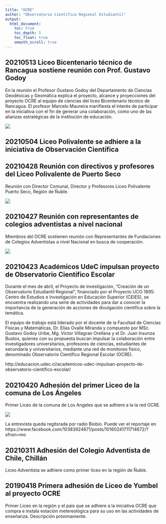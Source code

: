 ```yaml
---
title: "OCRE"
author: "Observatorio Científico Regional Estudiantil"
output:
  html_document:
    toc: true
    toc_depth: 5
    toc_float: true
    smooth_scroll: true
---
```


## 20210513 Liceo Bicentenario técnico de Rancagua sostiene reunión con Prof. Gustavo Godoy 
En la reunión el Profesor Gustavo Godoy del Departamento de Ciencias Geodésicas y Geomática explica el proyecto, alcance y proyecciones del proyecto OCRE al equipo de ciencias del liceo Bicentenario técnico de Rancagua. El profesor Marcelo Maureira manifiesta el interés de participar en la iniciativa con el fin de generar una colaboración, como uno de las alianzas estratégicas de la institución de educación.

![](image/WhatsApp Image 2021-05-13 at 16.08.00.jpeg)

## 20210504 Liceo Polivalente se adhiere a la iniciativa de Observación Científica 
## 20210428 Reunión con directivos y profesores del Liceo Polivalente de Puerto Seco 
Reunión con Director Comunal, Director y Profesores Liceo Polivalente Puerto Seco, Región de Ñuble.

![](image/20210428-SanIgnacio.png)


## 20210427 Reunión con representantes de colegios adventistas a nivel nacional 
Miembros del OCRE sostienen reunión con Representantes de Fundaciones de Colegios Adventistas a nivel Nacional en busca de cooperación.

![](image/20210427.png)


## 20210423 Académicos UdeC impulsan proyecto de Observatorio Científico Escolar 
Durante el mes de abril, el Proyecto de investigación, “Creación de un Observatorio Estudiantil Regional”, financiado por el Proyecto UCO 1895: Centro de Estudios e Investigación en Educación Superior (CEIES), se encuentra realizando una serie de actividades para dar a conocer la importancia de la generación de acciones de divulgación científica sobre la temática.

El equipo de trabajo está liderado por el docente de la Facultad de Ciencias Físicas y Matemáticas, Dr. Elías Ovalle Miranda y compuesto por MSc. Gustavo Godoy Uribe, Mg. Víctor Villagran Orellana y el Dr. Juan Insunza Bustos, quienes con su propuesta buscan impulsar la colaboración entre investigadores universitarios, profesores de ciencias, estudiantes de secundaria y universitarios, mediante una red de monitoreo físico, denominado Observatorio Científico Regional Escolar (OCRE).

http://educacion.udec.cl/academicos-udec-impulsan-proyecto-de-observatorio-cientifico-escolar/



## 20210420 Adhesión del primer Liceo de la comuna de Los Ángeles 
Primer Liceo de la comuna de Los Angeles que se adhiere a la la red OCRE.

![](image/WhatsApp Image 2021-04-20 at 13.13.00.jpeg)

La entrevista queda regitsrada por radio Biobio. Puede ver el reportaje en  https://www.facebook.com/10383924671/posts/10160241711714672/?sfnsn=mo



## 20210311 Adhesión del Colegio Adventista de Chile, Chillán 
Liceo Adventista se adhiere como primer liceo en la región de Ñuble.

##  20190418 Primera adhesión de Liceo de Yumbel al proyecto OCRE 
Primer Liceo en la región y el paìs que se adhiere a la iniciativa OCRE que compra e instala estación metereológica para su uso en las actividades de enseñanza. Descripción próximamente.






